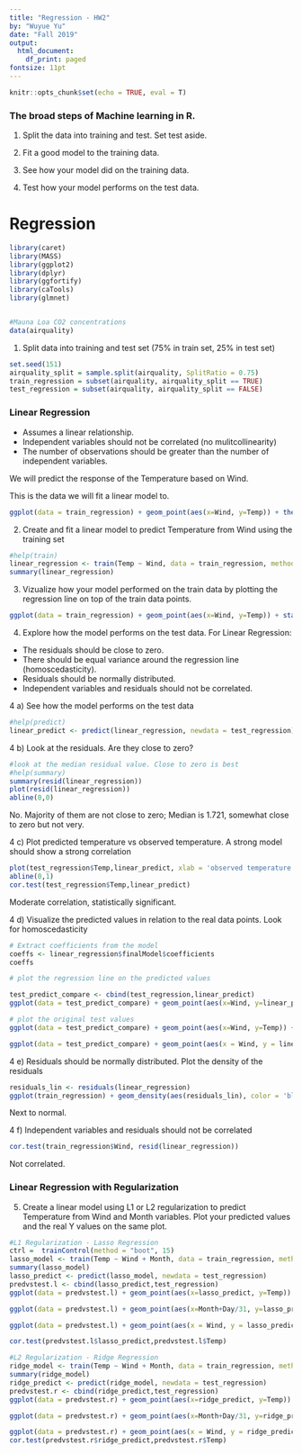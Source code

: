 ---
title: "Regression - HW2"
by: "Wuyue Yu"
date: "Fall 2019"
output:
  html_document:
    df_print: paged
fontsize: 11pt
---

```{r setup, include=FALSE}
knitr::opts_chunk$set(echo = TRUE, eval = T)
```

### The broad steps of Machine learning in R. 

1. Split the data into training and test. Set test aside. 

2. Fit a good model to the training data. 

3. See how your model did on the training data.

4. Test how your model performs on the test data. 

# Regression

```{r, include=FALSE}
library(caret)
library(MASS)
library(ggplot2)
library(dplyr)
library(ggfortify)
library(caTools)
library(glmnet)


#Mauna Loa CO2 concentrations
data(airquality)
```


1. Split data into training and test set (75% in train set, 25% in test set)

```{r}
set.seed(151)
airquality_split = sample.split(airquality, SplitRatio = 0.75)
train_regression = subset(airquality, airquality_split == TRUE)
test_regression = subset(airquality, airquality_split == FALSE)
```


### Linear Regression

* Assumes a linear relationship. 
* Independent variables should not be correlated (no mulitcollinearity)
* The number of observations should be greater than the number of independent variables.

We will predict the response of the Temperature based on Wind. 

This is the data we will fit a linear model to. 
```{r}
ggplot(data = train_regression) + geom_point(aes(x=Wind, y=Temp)) + theme_bw()
```

2. Create and fit a linear model to predict Temperature from Wind using the training set

```{r}
#help(train)
linear_regression <- train(Temp ~ Wind, data = train_regression, method = "lm")
summary(linear_regression)
```


3. Vizualize how your model performed on the train data by plotting the regression line on top of the train data points. 
```{r}
ggplot(data = train_regression) + geom_point(aes(x=Wind, y=Temp)) + stat_smooth(method = "lm",aes(x=Wind, y=Temp), color = 'blue')
```


4. Explore how the model performs on the test data. For Linear Regression:

* The residuals should be close to zero.
* There should be equal variance around the regression line (homoscedasticity).
* Residuals should be normally distributed.
* Independent variables and residuals should not be correlated.

4 a) See how the model performs on the test data
```{r}
#help(predict)
linear_predict <- predict(linear_regression, newdata = test_regression)
```

4 b) Look at the residuals. Are they close to zero?
```{r}
#look at the median residual value. Close to zero is best
#help(summary)
summary(resid(linear_regression))
plot(resid(linear_regression))
abline(0,0)
```
No. Majority of them are not close to zero; Median is 1.721, somewhat close to zero but not very.

4 c) Plot predicted temperature vs observed temperature. A strong model should show a strong correlation
```{r}
plot(test_regression$Temp,linear_predict, xlab = 'observed temperature', ylab = 'predicted temperature')
abline(0,1)
cor.test(test_regression$Temp,linear_predict)
```
Moderate correlation, statistically significant.

4 d) Visualize the predicted values in relation to the real data points. Look for homoscedasticity
```{r}
# Extract coefficients from the model
coeffs <- linear_regression$finalModel$coefficients
coeffs

# plot the regression line on the predicted values

test_predict_compare <- cbind(test_regression,linear_predict)
ggplot(data = test_predict_compare) + geom_point(aes(x=Wind, y=linear_predict)) + geom_line(aes(x=Wind, y=coeffs[1]+Wind*coeffs[2])) + theme_bw()

# plot the original test values
ggplot(data = test_predict_compare) + geom_point(aes(x=Wind, y=Temp)) + geom_line(aes(x=Wind, y=coeffs[1]+Wind*coeffs[2])) + theme_bw()

ggplot(data = test_predict_compare) + geom_point(aes(x = Wind, y = linear_predict, col = 'Predicted Temperature')) + geom_point(aes(x = Wind, y = Temp, col = 'Real Temperature')) + geom_segment(aes(x=Wind, y=linear_predict, xend = Wind, yend = Temp)) + theme_bw()
```

4 e) Residuals should be normally distributed. Plot the density of the residuals
```{r}
residuals_lin <- residuals(linear_regression)
ggplot(train_regression) + geom_density(aes(residuals_lin), color = 'blue', size = 1) + theme_bw() 
```

Next to normal.

4 f) Independent variables and residuals should not be correlated
```{r}
cor.test(train_regression$Wind, resid(linear_regression))
```
Not correlated.

### Linear Regression with Regularization

5. Create a linear model using L1 or L2 regularization to predict Temperature from Wind and Month variables. Plot your predicted values and the real Y values on the same plot. 

```{r}
#L1 Regularization - Lasso Regression
ctrl =  trainControl(method = "boot", 15)
lasso_model <- train(Temp ~ Wind + Month, data = train_regression, method = "lasso", trControl= ctrl)
summary(lasso_model)
lasso_predict <- predict(lasso_model, newdata = test_regression)
predvstest.l <- cbind(lasso_predict,test_regression)
ggplot(data = predvstest.l) + geom_point(aes(x=lasso_predict, y=Temp)) + theme_bw()

ggplot(data = predvstest.l) + geom_point(aes(x=Month+Day/31, y=lasso_predict, col = 'lasso_predict')) + geom_point(aes(x=Month+Day/31, y=Temp, col = 'Real Temperature')) + geom_segment(aes(x=Month+Day/31, y=lasso_predict, xend = Month+Day/31, yend = Temp)) +xlab("Month (Date)") + ylab("Predicted and Real Temp") + theme_bw()

ggplot(data = predvstest.l) + geom_point(aes(x = Wind, y = lasso_predict, col = 'lasso_predict')) + geom_point(aes(x = Wind, y = Temp, col = 'Real Temperature')) + geom_segment(aes(x=Wind, y=lasso_predict, xend = Wind, yend = Temp)) + theme_bw()

cor.test(predvstest.l$lasso_predict,predvstest.l$Temp)
```

```{r}
#L2 Regularization - Ridge Regression
ridge_model <- train(Temp ~ Wind + Month, data = train_regression, method = "ridge", trControl= ctrl)
summary(ridge_model)
ridge_predict <- predict(ridge_model, newdata = test_regression)
predvstest.r <- cbind(ridge_predict,test_regression)
ggplot(data = predvstest.r) + geom_point(aes(x=ridge_predict, y=Temp)) + theme_bw()

ggplot(data = predvstest.r) + geom_point(aes(x=Month+Day/31, y=ridge_predict, col = 'ridge_predict')) + geom_point(aes(x=Month+Day/31, y=Temp, col = 'Real Temperature')) + geom_segment(aes(x=Month+Day/31, y=ridge_predict, xend = Month+Day/31, yend = Temp)) +xlab("Month (Date)") + ylab("Predicted and Real Temp") + theme_bw()

ggplot(data = predvstest.r) + geom_point(aes(x = Wind, y = ridge_predict, col = 'ridge_predict')) + geom_point(aes(x = Wind, y = Temp, col = 'Real Temperature')) + geom_segment(aes(x=Wind, y=ridge_predict, xend = Wind, yend = Temp)) + theme_bw()
cor.test(predvstest.r$ridge_predict,predvstest.r$Temp)

```



